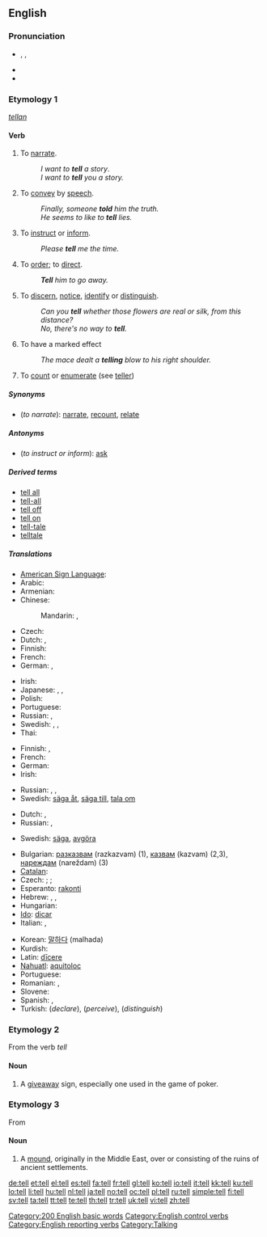 {{wikipedia|Tell (disambiguation)}}
==English==

{{rank|each|between|face|175|tell|because|few|whom}}

===Pronunciation===
* {{enPR|tĕl}}, {{IPA|/tɛl/}}, {{SAMPA|/tEl/}}
* {{audio|en-us-tell.ogg|Audio (US)}}
* {{rhymes|ɛl}}

===Etymology 1===
{{etyl|ang}} ''[[tellan]]''

====Verb====
{{en-verb|tells|telling|told}}

# {{transitive}} To [[narrate]].
#: ''I want to '''tell''' a story''.
#: ''I want to '''tell''' you a story.''
# {{transitive}} To [[convey]] by [[speech]].
#: ''Finally, someone '''told''' him the truth.''
#: ''He seems to like to '''tell''' lies.''
# {{transitive}} To [[instruct]] or [[inform]].
#: ''Please '''tell''' me the time.''
# {{transitive}} To [[order]]; to [[direct]].
#: '''''Tell''' him to go away.''
# {{transitive}} To [[discern]], [[notice]], [[identify]] or [[distinguish]].
#: ''Can you '''tell''' whether those flowers are real or silk, from this distance?''
#: ''No, there's no way to '''tell'''.''
# {{intransitive}} To have a marked effect
#: ''The mace dealt a '''telling''' blow to his right shoulder.''
# {{archaic}} To [[count]] or [[enumerate]] (see [[teller]])

=====Synonyms=====
* (''to narrate''): [[narrate]], [[recount]], [[relate]]

=====Antonyms=====
* (''to instruct or inform''): [[ask]]

=====Derived terms=====
* [[tell all]]
* [[tell-all]]
* [[tell off]]
* [[tell on]]
* [[tell-tale]]
* [[telltale]]

=====Translations=====
{{trans-see|narrate}}

{{trans-top|to pass information}}
* [[American Sign Language]]: {{tø|ase|1@Chin-PalmBack 1@FromChin-PalmUp}}
* Arabic: {{t|ar|أخبر|tr='áxbara|sc=Arab}}
* Armenian: {{t+|hy|ասել|tr=asel|sc=Hayeren|xs=Armenian}}
* Chinese:
*: Mandarin: {{t-|cmn|告訴|sc=Hani|xs=Mandarin}},  {{t-|cmn|告诉|tr=gàosu|sc=Hani|xs=Mandarin}}
* Czech: {{t+|cs|říci}}
* Dutch: {{t+|nl|vertellen}}, {{t+|nl|zeggen}}
* Finnish: {{t+|fi|kertoa}}
* French: {{t+|fr|dire}}
* German: {{t+|de|sagen}}, {{t+|de|erzählen}}
{{trans-mid}}
* Irish: {{t-|ga|abair|xs=Irish}}
* Japanese: {{t-|ja|教える|tr=おしえる, oshieru|sc=Jpan}},  {{t+|ja|言う|tr=いう, iu|sc=Jpan}}, {{t-|ja|述べる|tr=のべる, noberu|sc=Jpan}}
* Polish: {{t+|pl|powiedzieć}}
* Portuguese: {{t+|pt|contar}}
* Russian: {{qualifier|imperfective}} {{t+|ru|говорить|tr=govorít'|sc=Cyrl}},  {{qualifier|perfective}} {{t+|ru|сказать|tr=skazát'|sc=Cyrl}}
* Swedish: {{t+|sv|säga}}, {{t+|sv|berätta}}, {{t+|sv|tala om}}
* Thai: {{t-|th|บอก|tr=bòk|sc=Thai|xs=Thai}}
{{trans-bottom}}

{{trans-top|to instruct}}
* Finnish: {{t+|fi|käskeä}}, {{t+|fi|määrätä}}
* French: {{t+|fr|dire}}
* German: {{t+|de|sagen}}
* Irish: {{t-|ga|abair|xs=Irish}}
{{trans-mid}}
* Russian: {{qualifier|imperfective}} {{t+|ru|говорить|tr=govorít'|sc=Cyrl}},  {{qualifier|perfective}} {{t+|ru|сказать|tr=skazát'|sc=Cyrl}},  {{qualifier|order}} {{t|ru|приказать|tr=prikazát'|sc=Cyrl}}
* Swedish: [[säga åt]], [[säga till]], [[tala om]]
{{trans-bottom}}

{{trans-top|to discern, notice, identify or distinguish}}
* Dutch: {{t+|nl|vertellen}}, {{t+|nl|zeggen}}
* Russian: {{qualifier|imperfective}} {{t|ru|различать|tr=različát'|sc=Cyrl}},  {{qualifier|perfective}} {{t|ru|различить|tr=različít'|sc=Cyrl}}
{{trans-mid}}
* Swedish: [[säga]], [[avgöra]]
{{trans-bottom}}

{{checktrans-top}}
* Bulgarian: [[разказвам]] (razkazvam) (1), [[казвам]] (kazvam) (2,3), [[нареждам]] (nareždam) (3)
* [[Catalan]]: {{t+|ca|explicar}}
* Czech: {{t+|cs|říci}}; {{t-|cs|chápat}}; {{t-|cs|rozlišovat}}
* Esperanto: [[rakonti]]
* Hebrew: {{t|he|להבין|sc=Hebr}}, {{t|he|להגיד|sc=Hebr}}, {{t|he|להבדיל|sc=Hebr}}
* Hungarian: {{t|hu|elmond}}
* [[Ido]]: [[dicar]]
* Italian: {{t+|it|dire}}, {{t+|it|contare}}
{{trans-mid}}
* Korean: [[말하다]] (malhada)
* Kurdish: {{ku-Arab|[[گێڕان]]}}
* Latin: [[dicere|dīcere]]
* [[Nahuatl]]: [[aquitoloc]]
* Portuguese: {{t+|pt|dizer}}
* Romanian: {{t+|ro|spune}}, {{t+|ro|zice}}
* Slovene: {{t|sl|povedati}}
* Spanish: {{t+|es|decir}}, {{t+|es|contar}}
* Turkish: {{t+|tr|söylemek}} (''declare''), {{t+|tr|anlamak}} (''perceive''), {{t|tr|ayırmak}} (''distinguish'')
{{trans-bottom}}

===Etymology 2===
From the verb ''tell''

====Noun====
{{en-noun}}

# {{poker}} A [[giveaway]] sign, especially one used in the game of poker.

===Etymology 3===
From {{etyl|ar|en}} {{term|تل||lang=ar|sc=Arab|tr=tall|hill, elevation}}

====Noun====
{{en-noun}}

# {{archaeology}} A [[mound]], originally in the Middle East, over or consisting of the ruins of ancient settlements.

[[Category:200 English basic words]]
[[Category:English control verbs]]
[[Category:English reporting verbs]]
[[Category:Talking]]

[[de:tell]]
[[et:tell]]
[[el:tell]]
[[es:tell]]
[[fa:tell]]
[[fr:tell]]
[[gl:tell]]
[[ko:tell]]
[[io:tell]]
[[it:tell]]
[[kk:tell]]
[[ku:tell]]
[[lo:tell]]
[[li:tell]]
[[hu:tell]]
[[nl:tell]]
[[ja:tell]]
[[no:tell]]
[[oc:tell]]
[[pl:tell]]
[[ru:tell]]
[[simple:tell]]
[[fi:tell]]
[[sv:tell]]
[[ta:tell]]
[[tt:tell]]
[[te:tell]]
[[th:tell]]
[[tr:tell]]
[[uk:tell]]
[[vi:tell]]
[[zh:tell]]